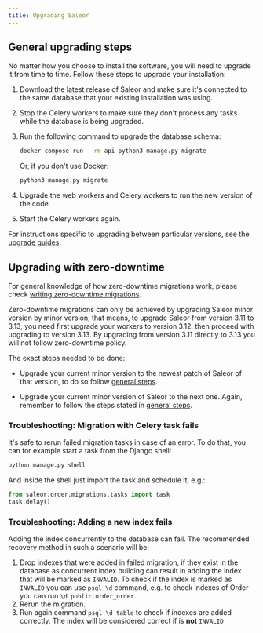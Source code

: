 ```yaml
---
title: Upgrading Saleor
---
```


## General upgrading steps

No matter how you choose to install the software, you will need to upgrade it from time to time. Follow these steps to upgrade your installation:

1. Download the latest release of Saleor and make sure it's connected to the same database that your existing installation was using.

2. Stop the Celery workers to make sure they don't process any tasks while the database is being upgraded.

3. Run the following command to upgrade the database schema:

   ```bash
   docker compose run --rm api python3 manage.py migrate
   ```

   Or, if you don't use Docker:

   ```bash
   python3 manage.py migrate
   ```

4. Upgrade the web workers and Celery workers to run the new version of the code.

5. Start the Celery workers again.

For instructions specific to upgrading between particular versions, see the [upgrade guides](../upgrade-guides/2-11-to-3-0).

## Upgrading with zero-downtime

For general knowledge of how zero-downtime migrations work, please check [writing zero-downtime migrations](developer/community/zero-downtime-migrations.mdx).

Zero-downtime migrations can only be achieved by upgrading Saleor minor version by minor version, that means, to upgrade Saleor from version 3.11 to 3.13, you need first upgrade your workers
to version 3.12, then proceed with upgrading to version 3.13. By upgrading from version 3.11 directly to 3.13 you will not follow zero-downtime policy.

The exact steps needed to be done:

- Upgrade your current minor version to the newest patch of Saleor of that version, to do so follow [general steps](#general-upgrading-steps).

- Upgrade your current minor version of Saleor to the next one. Again, remember to follow the steps stated in [general steps](#general-upgrading-steps).

### Troubleshooting: Migration with Celery task fails

It's safe to rerun failed migration tasks in case of an error. To do that, you can for example start a task from the Django shell:

```bash
python manage.py shell
```

And inside the shell just import the task and schedule it, e.g.:

```python
from saleor.order.migrations.tasks import task
task.delay()
```

### Troubleshooting: Adding a new index fails

Adding the index concurrently to the database can fail. The recommended recovery method in such a scenario will be:

1. Drop indexes that were added in failed migration, if they exist in the database as concurrent index building can result in adding the index that will be marked as `INVALID`.
   To check if the index is marked as `INVALID` you can use `psql \d` command, e.g. to check indexes of Order you can run `\d public.order_order`.
2. Rerun the migration.
3. Run again command `psql \d table` to check if indexes are added correctly. The index will be considered correct if is **not** `INVALID`
